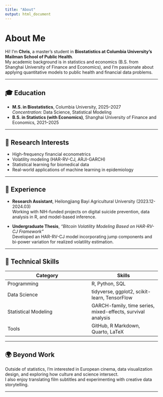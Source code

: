```yaml
---
title: "About"
output: html_document
---
```


# About Me

Hi! I'm **Chris**, a master's student in **Biostatistics at Columbia University’s Mailman School of Public Health**.  
My academic background is in statistics and economics (B.S. from Shanghai University of Finance and Economics), and I’m passionate about applying quantitative models to public health and financial data problems.

---

## 🎓 Education

- **M.S. in Biostatistics**, Columbia University, 2025–2027  
  *Concentration:* Data Science, Statistical Modeling  
- **B.S. in Statistics (with Economics)**, Shanghai University of Finance and Economics, 2021–2025  

---

## 🔬 Research Interests

- High-frequency financial econometrics  
- Volatility modeling (HAR-RV-CJ, ARJI-GARCH)  
- Statistical learning for biomedical data  
- Real-world applications of machine learning in epidemiology  

---

## 💼 Experience

- **Research Assistant**, Heilongjiang Bayi Agricultural University (2023.12-2024.03)  
  Working with NIH-funded projects on digital suicide prevention, data analysis in R, and model-based inference.

- **Undergraduate Thesis**, *“Bitcoin Volatility Modeling Based on HAR-RV-CJ Framework”*  
  Developed an HAR-RV-CJ model incorporating jump components and bi-power variation for realized volatility estimation.

---

## 🧰 Technical Skills

| Category | Skills |
|-----------|---------|
| Programming | R, Python, SQL |
| Data Science | tidyverse, ggplot2, scikit-learn, TensorFlow |
| Statistical Modeling | GARCH-family, time series, mixed-effects, survival analysis |
| Tools | GitHub, R Markdown, Quarto, LaTeX |

---

## 🌍 Beyond Work

Outside of statistics, I’m interested in European cinema, data visualization design, and exploring how culture and science intersect.  
I also enjoy translating film subtitles and experimenting with creative data storytelling.

---

